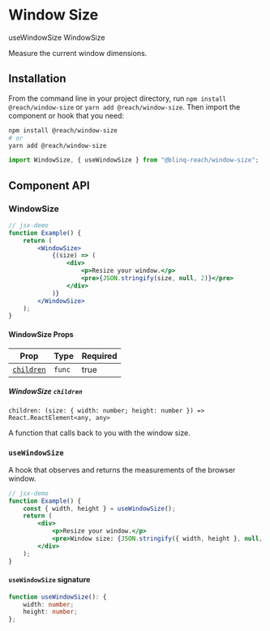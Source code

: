 
<SEO
	title="Window Size"
	description="Measure the current window dimensions in React"
/>

# Window Size

<TOC>
	<TOCList>
		<TOCLink href="#usewindowsize">useWindowSize</TOCLink>
		<TOCLink href="#windowsize">WindowSize</TOCLink>
	</TOCList>
</TOC>

Measure the current window dimensions.

## Installation

From the command line in your project directory, run `npm install @reach/window-size` or `yarn add @reach/window-size`. Then import the component or hook that you need:

```bash
npm install @reach/window-size
# or
yarn add @reach/window-size
```

```js
import WindowSize, { useWindowSize } from "@blinq-reach/window-size";
```

## Component API

### WindowSize

```jsx
// jsx-demo
function Example() {
	return (
		<WindowSize>
			{(size) => (
				<div>
					<p>Resize your window.</p>
					<pre>{JSON.stringify(size, null, 2)}</pre>
				</div>
			)}
		</WindowSize>
	);
}
```

#### WindowSize Props

| Prop                    | Type   | Required |
| ----------------------- | ------ | -------- |
| [`children`](#children) | `func` | true     |

##### WindowSize `children`

`children: (size: { width: number; height: number }) => React.ReactElement<any, any>`

A function that calls back to you with the window size.

### `useWindowSize`

A hook that observes and returns the measurements of the browser window.

```jsx
// jsx-demo
function Example() {
	const { width, height } = useWindowSize();
	return (
		<div>
			<p>Resize your window.</p>
			<pre>Window size: {JSON.stringify({ width, height }, null, 2)}</pre>
		</div>
	);
}
```

#### `useWindowSize` signature

```ts
function useWindowSize(): {
	width: number;
	height: number;
};
```
